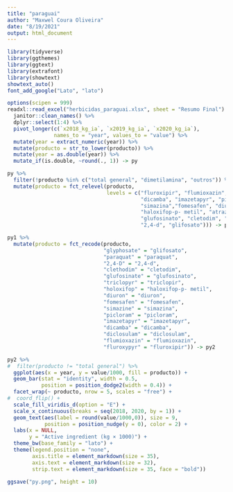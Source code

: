 ```yaml
---
title: "paraguai"
author: "Maxwel Coura Oliveira"
date: "8/19/2021"
output: html_document
---
```


```r
library(tidyverse)
library(ggthemes)
library(ggtext)
library(extrafont)
library(showtext)
showtext_auto()
font_add_google("Lato", "lato") 
```


```r
options(scipen = 999)
readxl::read_excel("herbicidas_paraguai.xlsx", sheet = "Resumo Final") %>% 
  janitor::clean_names() %>% 
  dplyr::select(1:4) %>% 
  pivot_longer(c(`x2018_kg_ia`, `x2019_kg_ia`, `x2020_kg_ia`), 
               names_to = "year", values_to = "value") %>% 
  mutate(year = extract_numeric(year)) %>% 
  mutate(producto = str_to_lower(producto)) %>% 
  mutate(year = as.double(year)) %>% 
  mutate_if(is.double, ~round(., 1)) -> py
```

```r
py %>% 
  filter(!producto %in% c("total general", "dimetilamina", "outros")) %>% 
  mutate(producto = fct_relevel(producto,
                                levels = c("fluroxipir", "flumioxazin", "diclosulam",
                                           "dicamba", "imazetapyr", "picloram",
                                           "simazina","fomesafen", "diuron",
                                           "haloxifop-p- metil", "atrazina", "triclopir",
                                           "glufosinato", "cletodim", "paraquat", 
                                           "2,4-d", "glifosato"))) -> py1
```

```r
py1 %>% 
  mutate(producto = fct_recode(producto,
                               "glyphosate" = "glifosato",
                               "paraquat" = "paraquat",
                               "2,4-D" = "2,4-d",
                               "clethodim" = "cletodim",
                               "glufosinate" = "glufosinato",
                               "triclopyr" = "triclopir",
                               "holoxifop" = "haloxifop-p- metil",
                               "diuron" = "diuron",
                               "fomesafen" = "fomesafen",
                               "simazine" = "simazina",
                               "picloram" = "picloram", 
                               "imazetapyr" = "imazetapyr",
                               "dicamba" = "dicamba",
                               "diclosulam" = "diclosulam", 
                               "flumioxazin" = "flumioxazin", 
                               "fluroxypyr" = "fluroxipir")) -> py2
```


```r
py2 %>% 
#  filter(producto != "total general") %>% 
  ggplot(aes(x = year, y = value/1000, fill = producto)) +
  geom_bar(stat = "identity", width = 0.5,
           position = position_dodge2(width = 0.4)) +
  facet_wrap(~ producto, nrow = 5, scales = "free") +
#  coord_flip() +
  scale_fill_viridis_d(option = "E") +
  scale_x_continuous(breaks = seq(2018, 2020, by = 1)) +
  geom_text(aes(label = round(value/1000,0)), size = 9, 
            position = position_nudge(y = 0), color = 2) +
  labs(x = NULL,
       y = "Active ingredient (kg × 1000)") +
  theme_bw(base_family = "lato") +
  theme(legend.position = "none",
        axis.title = element_markdown(size = 35),
        axis.text = element_markdown(size = 32),
        strip.text = element_markdown(size = 35, face = "bold"))

ggsave("py.png", height = 10)
```

